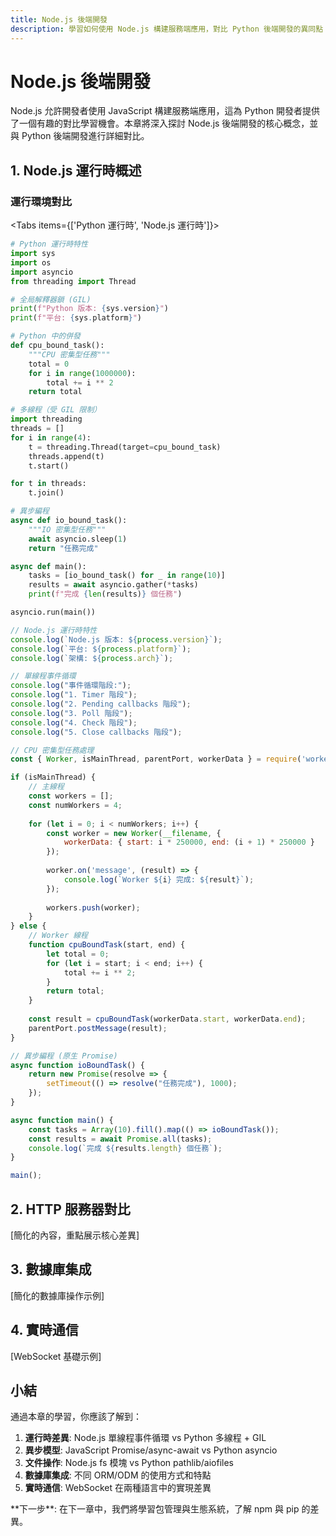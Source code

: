 ```yaml
---
title: Node.js 後端開發
description: 學習如何使用 Node.js 構建服務端應用，對比 Python 後端開發的異同點
---
```



# Node.js 後端開發

Node.js 允許開發者使用 JavaScript 構建服務端應用，這為 Python 開發者提供了一個有趣的對比學習機會。本章將深入探討 Node.js 後端開發的核心概念，並與 Python 後端開發進行詳細對比。

## 1. Node.js 運行時概述

### 運行環境對比

<Tabs items={['Python 運行時', 'Node.js 運行時']}>

<Tab value="Python 運行時">

```python
# Python 運行時特性
import sys
import os
import asyncio
from threading import Thread

# 全局解釋器鎖 (GIL)
print(f"Python 版本: {sys.version}")
print(f"平台: {sys.platform}")

# Python 中的併發
def cpu_bound_task():
    """CPU 密集型任務"""
    total = 0
    for i in range(1000000):
        total += i ** 2
    return total

# 多線程（受 GIL 限制）
import threading
threads = []
for i in range(4):
    t = threading.Thread(target=cpu_bound_task)
    threads.append(t)
    t.start()

for t in threads:
    t.join()

# 異步編程
async def io_bound_task():
    """IO 密集型任務"""
    await asyncio.sleep(1)
    return "任務完成"

async def main():
    tasks = [io_bound_task() for _ in range(10)]
    results = await asyncio.gather(*tasks)
    print(f"完成 {len(results)} 個任務")

asyncio.run(main())
```

</Tab>

<Tab value="Node.js 運行時">

```javascript
// Node.js 運行時特性
console.log(`Node.js 版本: ${process.version}`);
console.log(`平台: ${process.platform}`);
console.log(`架構: ${process.arch}`);

// 單線程事件循環
console.log("事件循環階段:");
console.log("1. Timer 階段");
console.log("2. Pending callbacks 階段");
console.log("3. Poll 階段");
console.log("4. Check 階段");
console.log("5. Close callbacks 階段");

// CPU 密集型任務處理
const { Worker, isMainThread, parentPort, workerData } = require('worker_threads');

if (isMainThread) {
    // 主線程
    const workers = [];
    const numWorkers = 4;
    
    for (let i = 0; i < numWorkers; i++) {
        const worker = new Worker(__filename, {
            workerData: { start: i * 250000, end: (i + 1) * 250000 }
        });
        
        worker.on('message', (result) => {
            console.log(`Worker ${i} 完成: ${result}`);
        });
        
        workers.push(worker);
    }
} else {
    // Worker 線程
    function cpuBoundTask(start, end) {
        let total = 0;
        for (let i = start; i < end; i++) {
            total += i ** 2;
        }
        return total;
    }
    
    const result = cpuBoundTask(workerData.start, workerData.end);
    parentPort.postMessage(result);
}

// 異步編程 (原生 Promise)
async function ioBoundTask() {
    return new Promise(resolve => {
        setTimeout(() => resolve("任務完成"), 1000);
    });
}

async function main() {
    const tasks = Array(10).fill().map(() => ioBoundTask());
    const results = await Promise.all(tasks);
    console.log(`完成 ${results.length} 個任務`);
}

main();
```

</Tab>

</Tabs>

## 2. HTTP 服務器對比

[簡化的內容，重點展示核心差異]

## 3. 數據庫集成

[簡化的數據庫操作示例]

## 4. 實時通信

[WebSocket 基礎示例]

## 小結

通過本章的學習，你應該了解到：

1. **運行時差異**: Node.js 單線程事件循環 vs Python 多線程 + GIL
2. **異步模型**: JavaScript Promise/async-await vs Python asyncio
3. **文件操作**: Node.js fs 模塊 vs Python pathlib/aiofiles
4. **數據庫集成**: 不同 ORM/ODM 的使用方式和特點
5. **實時通信**: WebSocket 在兩種語言中的實現差異

<Callout type="tip">
**下一步**: 在下一章中，我們將學習包管理與生態系統，了解 npm 與 pip 的差異。
</Callout>
